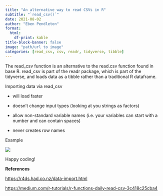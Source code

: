 ```yaml
---
title: "An alternative way to read CSVs in R"
subtitle: "`read_csv()`"
date: 2021-08-02
author: "Eben Pendleton"
format:
  html:
    df-print: kable
title-block-banner: false
image: "path/url to image"
categories: [read_csv, csv, readr, tidyverse, tibble]
---
```


The read_csv function is an alternative to the read.csv function found in base R. read_csv is part of the readr package, which is part of the tidyverse, and loads data as a tibble rather than a traditional R dataframe.

Importing data via read_csv

-   will load faster

-   doesn't change input types (looking at you strings as factors)

-   allow non-standard variable names (i.e. your variables can start with a number and can contain spaces)

-   never creates row names

Example

![](images/readcsv.png)

Happy coding!

**References**

<https://r4ds.had.co.nz/data-import.html>

<https://medium.com/r-tutorials/r-functions-daily-read-csv-3c418c25cba4>
